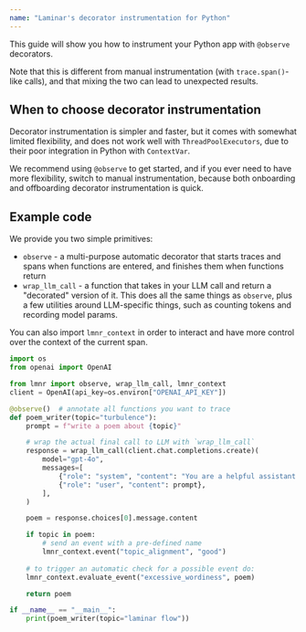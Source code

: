 ```yaml
---
name: "Laminar's decorator instrumentation for Python"
---
```


This guide will show you how to instrument your Python app with `@observe` decorators.

Note that this is different from manual instrumentation (with `trace.span()`-like calls), and that mixing the two can lead to unexpected results.

## When to choose decorator instrumentation

Decorator instrumentation is simpler and faster, but it comes with somewhat limited flexibility, and does not work well with
`ThreadPoolExecutors`, due to their poor integration in Python with `ContextVar`.

We recommend using `@observe` to get started, and if you ever need to have more flexibility, switch to manual instrumentation, because
both onboarding and offboarding decorator instrumentation is quick.

## Example code

We provide you two simple primitives:

- `observe` - a multi-purpose automatic decorator that starts traces and spans when functions are entered, and finishes them when functions return
- `wrap_llm_call` - a function that takes in your LLM call and return a "decorated" version of it. This does all the same things as `observe`, plus
a few utilities around LLM-specific things, such as counting tokens and recording model params.

You can also import `lmnr_context` in order to interact and have more control over the context of the current span.

```python
import os
from openai import OpenAI

from lmnr import observe, wrap_llm_call, lmnr_context
client = OpenAI(api_key=os.environ["OPENAI_API_KEY"])

@observe()  # annotate all functions you want to trace
def poem_writer(topic="turbulence"):
    prompt = f"write a poem about {topic}"

    # wrap the actual final call to LLM with `wrap_llm_call`
    response = wrap_llm_call(client.chat.completions.create)(
        model="gpt-4o",
        messages=[
            {"role": "system", "content": "You are a helpful assistant."},
            {"role": "user", "content": prompt},
        ],
    )

    poem = response.choices[0].message.content

    if topic in poem:
        # send an event with a pre-defined name
        lmnr_context.event("topic_alignment", "good")
    
    # to trigger an automatic check for a possible event do:
    lmnr_context.evaluate_event("excessive_wordiness", poem)

    return poem

if __name__ == "__main__":
    print(poem_writer(topic="laminar flow"))
```
